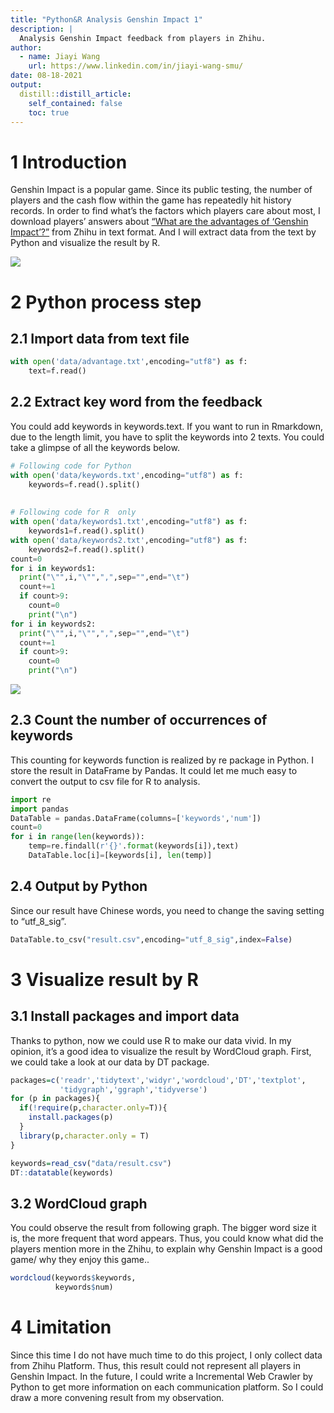 ```yaml
---
title: "Python&R Analysis Genshin Impact 1"
description: |
  Analysis Genshin Impact feedback from players in Zhihu.
author:
  - name: Jiayi Wang
    url: https://www.linkedin.com/in/jiayi-wang-smu/
date: 08-18-2021
output:
  distill::distill_article:
    self_contained: false
    toc: true
---
```


# 1 Introduction

Genshin Impact is a popular game. Since its public testing, the number of players and the cash flow within the game has repeatedly hit history records. In order to find what's the factors which players care about most, I download players' answers about ["What are the advantages of 'Genshin Impact'?"](https://www.zhihu.com/question/437377838) from Zhihu in text format. And I will extract data from the text by Python and visualize the result by R.

![](data/1.png)

# 2 Python process step

## 2.1 Import data from text file

```python
with open('data/advantage.txt',encoding="utf8") as f:
    text=f.read()
```
## 2.2 Extract key word from the feedback

You could add keywords in keywords.text. If you want to run in Rmarkdown, due to the length limit, you have to split the keywords into 2 texts. You could take a glimpse of all the keywords below.

```python
# Following code for Python
with open('data/keywords.txt',encoding="utf8") as f:
    keywords=f.read().split()
    
    
# Following code for R  only
with open('data/keywords1.txt',encoding="utf8") as f:
    keywords1=f.read().split()
with open('data/keywords2.txt',encoding="utf8") as f:
    keywords2=f.read().split()
count=0
for i in keywords1:
  print("\"",i,"\"",",",sep="",end="\t")
  count+=1
  if count>9:
    count=0
    print("\n")
for i in keywords2:
  print("\"",i,"\"",",",sep="",end="\t")
  count+=1
  if count>9:
    count=0
    print("\n")

```
![](data/2.png)

## 2.3 Count the number of occurrences of keywords

This counting for keywords function is realized by re package in Python. I store the result in DataFrame by Pandas. It could let me much easy to convert the output to csv file for R to analysis.

```python
import re
import pandas
DataTable = pandas.DataFrame(columns=['keywords','num'])
count=0
for i in range(len(keywords)):
    temp=re.findall(r'{}'.format(keywords[i]),text)
    DataTable.loc[i]=[keywords[i], len(temp)]
```
## 2.4 Output by Python

Since our result have Chinese words, you need to change the saving setting to "utf_8_sig".

```python
DataTable.to_csv("result.csv",encoding="utf_8_sig",index=False)
```
# 3 Visualize result by R

## 3.1 Install packages and import data

Thanks to python, now we could use R to make our data vivid. In my opinion, it's a good idea to visualize the result by WordCloud graph. First, we could take a look at our data by DT package.

```r
packages=c('readr','tidytext','widyr','wordcloud','DT','textplot',
           'tidygraph','ggraph','tidyverse')
for (p in packages){
  if(!require(p,character.only=T)){
    install.packages(p)
  }
  library(p,character.only = T)
}

keywords=read_csv("data/result.csv")
DT::datatable(keywords)
```

## 3.2 WordCloud graph

You could observe the result from following graph. The bigger word size it is, the more frequent that word appears. Thus, you could know what did the players mention more in the Zhihu, to explain why Genshin Impact is a good game/ why they enjoy this game..

```r
wordcloud(keywords$keywords,
          keywords$num)

```

# 4 Limitation

Since this time I do not have much time to do this project, I only collect data from Zhihu Platform. Thus, this result could not represent all players in Genshin Impact. In the future, I could write a Incremental Web Crawler by Python to get more information on each communication platform. So I could draw a more convening result from my observation.

